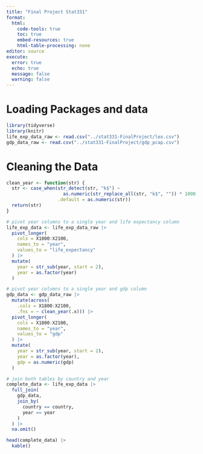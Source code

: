 ```yaml
---
title: "Final Project Stat331"
format: 
  html:
    code-tools: true
    toc: true
    embed-resources: true
    html-table-processing: none
editor: source
execute: 
  error: true
  echo: true
  message: false
  warning: false
---
```


# Loading Packages and data

```r
library(tidyverse)
library(knitr)
life_exp_data_raw <- read.csv("../stat331-FinalProject/lex.csv")
gdp_data_raw <- read.csv("../stat331-FinalProject/gdp_pcap.csv")
```

# Cleaning the Data 

```r
clean_year <- function(str) {
  str <- case_when(str_detect(str, "k$") ~ 
                     as.numeric(str_replace_all(str, "k$", "")) * 1000, 
                   .default = as.numeric(str))
  return(str)
}
```


```r
# pivot year columns to a single year and life expectancy column
life_exp_data <- life_exp_data_raw |>
  pivot_longer(
    cols = X1800:X2100,
    names_to = "year",
    values_to = "life_expectancy"
  ) |>
  mutate(
    year = str_sub(year, start = 2),
    year = as.factor(year)
  )

# pivot year columns to a single year and gdp column
gdp_data <- gdp_data_raw |>
  mutate(across(
    .cols = X1800:X2100,
    .fns = ~ clean_year(.x))) |>
  pivot_longer(
    cols = X1800:X2100,
    names_to = "year",
    values_to = "gdp"
  ) |>
  mutate(
    year = str_sub(year, start = 2),
    year = as.factor(year),
    gdp = as.numeric(gdp)
  )

# join both tables by country and year
complete_data <- life_exp_data |>
  full_join(
    gdp_data,
    join_by(
      country == country,
      year == year
    )
  ) |> 
  na.omit()

head(complete_data) |>
  kable()

```